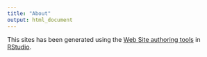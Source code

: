 ```yaml
---
title: "About"
output: html_document
---
```


This sites has been generated using the [Web Site authoring tools](http://rmarkdown.rstudio.com/rmarkdown_websites.html) in [RStudio](https://www.rstudio.com).

